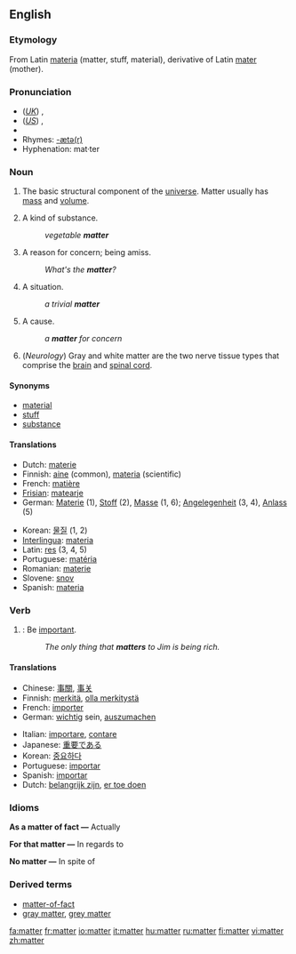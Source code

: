 ==English==

===Etymology===
From Latin [[materia]] (matter, stuff, material), derivative of Latin [[mater]] (mother).

===Pronunciation===
*(''[[Received Pronunciation|UK]]'') {{IPA|/ˈmætə/}}, {{SAMPA|/"m{t@/}}
*(''[[General American|US]]'') {{IPA|/ˈmætɚ/}}, {{SAMPA|/"m{t@`/}}
*{{audio|en-us-matter.ogg|Audio (US)}}
*Rhymes: [[Rhymes:English:-ætə(r)|-ætə(r)]]
*Hyphenation: mat·ter

===Noun===
{{en-noun|s|-}}

# {{physics}} The basic structural component of the [[universe]].  Matter usually has [[mass]] and [[volume]].
# A kind of substance.
#:''vegetable '''matter'''''
# A reason for concern; being amiss.
#:''What's the '''matter'''?''
# A situation.
#:''a trivial '''matter'''''
# A cause.
#:''a '''matter''' for concern''
# (''Neurology'') Gray and white matter are the two nerve tissue types that comprise the [[brain]] and [[spinal cord]].

====Synonyms====
*[[material]]
*[[stuff]]
*[[substance]]

====Translations====
{{rfc-trans}}
{{top}}
*Dutch: [[materie]] {{f}}
*Finnish: [[aine]] (common), [[materia]] (scientific)
*French: [[matière]] {{f}}
*[[Frisian]]: [[matearje]]
*German: [[Materie]] {{f}} (1), [[Stoff]] {{m}} (2), [[Masse]] {{f}} (1, 6); [[Angelegenheit]] {{f}} (3, 4), [[Anlass]] {{m}} (5)
{{mid}}
*Korean: [[물질]] (1, 2)
*[[Interlingua]]: [[materia]]
*Latin: [[res]] (3, 4, 5)
*Portuguese: [[matéria]] {{f}}
*Romanian: [[materie]] {{f}}
*Slovene: [[snov]] {{f}}
*Spanish: [[materia]] {{f}}
{{bottom}}

===Verb===
{{en-verb}}

# {{intransitive}}: Be [[important]].
#:''The only thing that '''matters''' to Jim is being rich.''

====Translations====
{{top}}
*Chinese: [[事關]], [[事关]]
*Finnish: [[merkitä]], [[olla merkitystä]]
*French: [[importer]]
*German: [[wichtig]] sein, [[auszumachen]]
{{mid}}
*Italian: [[importare]], [[contare]]
*Japanese: [[重要]]である
*Korean: [[중요]]하다
*Portuguese: [[importar]]
*Spanish: [[importar]]
*Dutch: [[belangrijk zijn]], [[er toe doen]]
{{bottom}}

<!-- these sections seem to relate to the noun section, not this verb section -->

===Idioms===
'''As a matter of fact &mdash;''' Actually

'''For that matter &mdash;''' In regards to

'''No matter &mdash;''' In spite of

===Derived terms===
*[[matter-of-fact]]
*[[gray matter]], [[grey matter]]

[[fa:matter]]
[[fr:matter]]
[[io:matter]]
[[it:matter]]
[[hu:matter]]
[[ru:matter]]
[[fi:matter]]
[[vi:matter]]
[[zh:matter]]